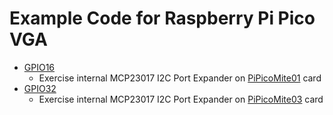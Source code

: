 = Example Code for Raspberry Pi Pico VGA =

* [https://github.com/land-boards/RasPiPico/tree/main/PicoMite_MMBASIC/PicoMite_VGA/Land%20Boards%20BASIC%20Programs/lbcards/GPIO16 GPIO16]
** Exercise internal MCP23017 I2C Port Expander on [http://land-boards.com/blwiki/index.php?title=PiPicoMite01 PiPicoMite01] card
* [https://github.com/land-boards/RasPiPico/tree/main/PicoMite_MMBASIC/PicoMite_VGA/Land%20Boards%20BASIC%20Programs/lbcards/GPIO32 GPIO32]
** Exercise internal MCP23017 I2C Port Expander on [http://land-boards.com/blwiki/index.php?title=PiPicoMite02 PiPicoMite03] card
